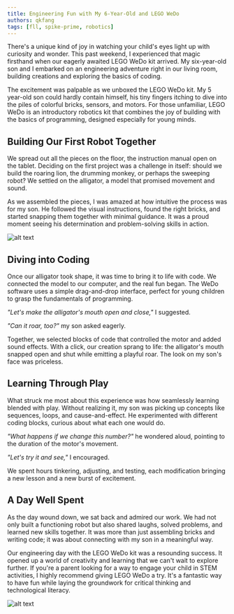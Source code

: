 ```yaml
---
title: Engineering Fun with My 6-Year-Old and LEGO WeDo
authors: qkfang
tags: [fll, spike-prime, robotics]
---
```



There's a unique kind of joy in watching your child's eyes light up with curiosity and wonder. This past weekend, I experienced that magic firsthand when our eagerly awaited LEGO WeDo kit arrived. My six-year-old son and I embarked on an engineering adventure right in our living room, building creations and exploring the basics of coding. 

The excitement was palpable as we unboxed the LEGO WeDo kit. My 5 year-old son could hardly contain himself, his tiny fingers itching to dive into the piles of colorful bricks, sensors, and motors. For those unfamiliar, LEGO WeDo is an introductory robotics kit that combines the joy of building with the basics of programming, designed especially for young minds.

## Building Our First Robot Together

We spread out all the pieces on the floor, the instruction manual open on the tablet. Deciding on the first project was a challenge in itself: should we build the roaring lion, the drumming monkey, or perhaps the sweeping robot? We settled on the alligator, a model that promised movement and sound.

As we assembled the pieces, I was amazed at how intuitive the process was for my son. He followed the visual instructions, found the right bricks, and started snapping them together with minimal guidance. It was a proud moment seeing his determination and problem-solving skills in action.

![alt text](images/wedo-robot.jpg)

## Diving into Coding

Once our alligator took shape, it was time to bring it to life with code. We connected the model to our computer, and the real fun began. The WeDo software uses a simple drag-and-drop interface, perfect for young children to grasp the fundamentals of programming.

*"Let's make the alligator's mouth open and close,"* I suggested.

*"Can it roar, too?"* my son asked eagerly.

Together, we selected blocks of code that controlled the motor and added sound effects. With a click, our creation sprang to life: the alligator's mouth snapped open and shut while emitting a playful roar. The look on my son's face was priceless.

## Learning Through Play

What struck me most about this experience was how seamlessly learning blended with play. Without realizing it, my son was picking up concepts like sequences, loops, and cause-and-effect. He experimented with different coding blocks, curious about what each one would do.

*"What happens if we change this number?"* he wondered aloud, pointing to the duration of the motor's movement.

*"Let's try it and see,"* I encouraged.

We spent hours tinkering, adjusting, and testing, each modification bringing a new lesson and a new burst of excitement.

## A Day Well Spent

As the day wound down, we sat back and admired our work. We had not only built a functioning robot but also shared laughs, solved problems, and learned new skills together. It was more than just assembling bricks and writing code; it was about connecting with my son in a meaningful way.

Our engineering day with the LEGO WeDo kit was a resounding success. It opened up a world of creativity and learning that we can't wait to explore further. If you're a parent looking for a way to engage your child in STEM activities, I highly recommend giving LEGO WeDo a try. It's a fantastic way to have fun while laying the groundwork for critical thinking and technological literacy.

![alt text](images/wedo-kit.jpg)
